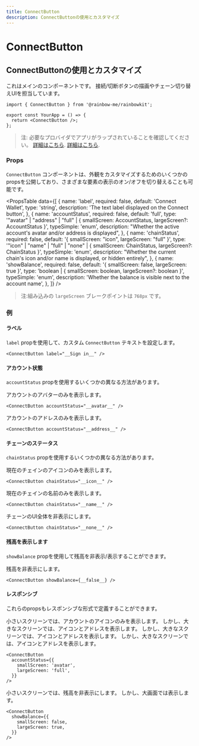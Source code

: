 ```yaml
---
title: ConnectButton
description: ConnectButtonの使用とカスタマイズ
---
```


# ConnectButton

## ConnectButtonの使用とカスタマイズ

これはメインのコンポーネントです。 接続/切断ボタンの描画やチェーン切り替えUIを担当しています。

```tsx
import { ConnectButton } from '@rainbow-me/rainbowkit';

export const YourApp = () => {
  return <ConnectButton />;
};
```

> 注: 必要なプロバイダでアプリがラップされていることを確認してください。 [詳細はこちら](/docs/installation#wrap-providers). [詳細はこちら](/docs/installation#wrap-providers).

### Props

`ConnectButton` コンポーネントは、外観をカスタマイズするためのいくつかのpropsを公開しており、さまざまな要素の表示のオン/オフを切り替えることも可能です。

<PropsTable
  data={[
    {
      name: 'label',
      required: false,
      default: 'Connect Wallet',
      type: 'string',
      description: 'The text label displayed on the Connect button',
    },
    {
      name: 'accountStatus',
      required: false,
      default: 'full',
      type: '"avatar" | "address" | "full" | { smallScreen: AccountStatus, largeScreen?: AccountStatus }',
      typeSimple: 'enum',
      description:
        "Whether the active account's avatar and/or address is displayed",
    },
    {
      name: 'chainStatus',
      required: false,
      default: '{ smallScreen: "icon", largeScreen: "full" }',
      type: '"icon" | "name" | "full" | "none" | { smallScreen: ChainStatus, largeScreen?: ChainStatus }',
      typeSimple: 'enum',
      description:
        "Whether the current chain's icon and/or name is displayed, or hidden entirely",
    },
    {
      name: 'showBalance',
      required: false,
      default: '{ smallScreen: false, largeScreen: true }',
      type: 'boolean | { smallScreen: boolean, largeScreen?: boolean }',
      typeSimple: 'enum',
      description:
        'Whether the balance is visible next to the account name',
    },
  ]}
/>

> 注:組み込みの `largeScreen` ブレークポイントは `768px` です。

### 例

#### ラベル

`label` propを使用して、カスタム `ConnectButton` テキストを設定します。

```tsx
<ConnectButton label="__Sign in__" />
```

#### アカウント状態

`accountStatus` propを使用するいくつかの異なる方法があります。

アカウントのアバターのみを表示します。

```tsx
<ConnectButton accountStatus="__avatar__" />
```

アカウントのアドレスのみを表示します。

```tsx
<ConnectButton accountStatus="__address__" />
```

#### チェーンのステータス

`chainStatus` propを使用するいくつかの異なる方法があります。

現在のチェインのアイコンのみを表示します。

```tsx
<ConnectButton chainStatus="__icon__" />
```

現在のチェインの名前のみを表示します。

```tsx
<ConnectButton chainStatus="__name__" />
```

チェーンのUI全体を非表示にします。

```tsx
<ConnectButton chainStatus="__none__" />
```

#### 残高を表示します

`showBalance` propを使用して残高を非表示/表示することができます。

残高を非表示にします。

```tsx
<ConnectButton showBalance={__false__} />
```

#### レスポンシブ

これらのpropsもレスポンシブな形式で定義することができます。

小さいスクリーンでは、アカウントのアイコンのみを表示します。 しかし、大きなスクリーンでは、アイコンとアドレスを表示します。 しかし、大きなスクリーンでは、アイコンとアドレスを表示します。 しかし、大きなスクリーンでは、アイコンとアドレスを表示します。

```tsx
<ConnectButton
  accountStatus={{
    smallScreen: 'avatar',
    largeScreen: 'full',
  }}
/>
```

小さいスクリーンでは、残高を非表示にします。 しかし、大画面では表示します。

```tsx
<ConnectButton
  showBalance={{
    smallScreen: false,
    largeScreen: true,
  }}
/>
```
